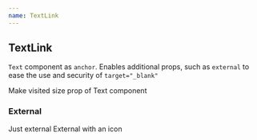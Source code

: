 ```yaml
---
name: TextLink
---
```



## TextLink

`Text` component as `anchor`. Enables additional props, such as `external` to ease the use and security of `target="_blank"`

<Playground>
  <Flex gap="$8">
    <TextLink href="https://random.dog/">Make visited</TextLink>
    <TextLink size="sm">size prop of Text component</TextLink>
  </Flex>
</Playground>

### External

<Playground>
  <Flex gap="$8">
    <TextLink href="https://random.dog/" external>
      Just external
    </TextLink>
    <TextLink href="https://random.dog/" size="xs" external="icon">
      External with an icon
    </TextLink>
  </Flex>
</Playground>
